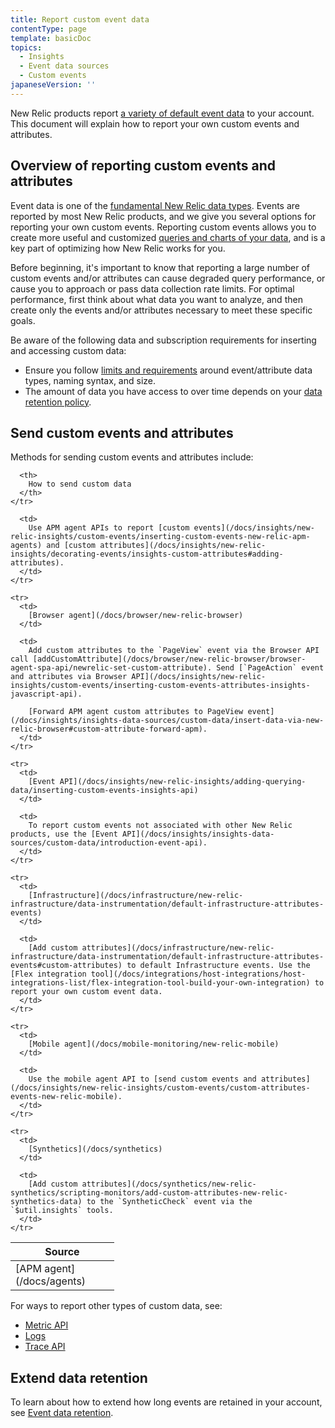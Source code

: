 ```yaml
---
title: Report custom event data
contentType: page
template: basicDoc
topics:
  - Insights
  - Event data sources
  - Custom events
japaneseVersion: ''
---
```


New Relic products report [a variety of default event data](/docs/insights/insights-data-sources/default-data) to your account. This document will explain how to report your own custom events and attributes.

## Overview of reporting custom events and attributes

Event data is one of the [fundamental New Relic data types](/docs/using-new-relic/data/understand-data/new-relic-data-types). Events are reported by most New Relic products, and we give you several options for reporting your own custom events. Reporting custom events allows you to create more useful and customized [queries and charts of your data](/docs/using-new-relic/data/understand-data/query-new-relic-data), and is a key part of optimizing how New Relic works for you.

Before beginning, it's important to know that reporting a large number of custom events and/or attributes can cause degraded query performance, or cause you to approach or pass data collection rate limits. For optimal performance, first think about what data you want to analyze, and then create only the events and/or attributes necessary to meet these specific goals.

Be aware of the following data and subscription requirements for inserting and accessing custom data:

* Ensure you follow [limits and requirements](/docs/insights/insights-data-sources/custom-data/data-requirements) around event/attribute data types, naming syntax, and size.
* The amount of data you have access to over time depends on your [data retention policy](/docs/insights/use-insights-ui/manage-account-data/insights-data-retention).

## Send custom events and attributes

Methods for sending custom events and attributes include:

<Table>
  <thead>
    <tr>
      <th width="150px">
        Source
      </th>

      <th>
        How to send custom data
      </th>
    </tr>
  </thead>

  <tbody>
    <tr>
      <td>
        [APM agent](/docs/agents)
      </td>

      <td>
        Use APM agent APIs to report [custom events](/docs/insights/new-relic-insights/custom-events/inserting-custom-events-new-relic-apm-agents) and [custom attributes](/docs/insights/new-relic-insights/decorating-events/insights-custom-attributes#adding-attributes).
      </td>
    </tr>

    <tr>
      <td>
        [Browser agent](/docs/browser/new-relic-browser)
      </td>

      <td>
        Add custom attributes to the `PageView` event via the Browser API call [addCustomAttribute](/docs/browser/new-relic-browser/browser-agent-spa-api/newrelic-set-custom-attribute). Send [`PageAction` event and attributes via Browser API](/docs/insights/new-relic-insights/custom-events/inserting-custom-events-attributes-insights-javascript-api).

        [Forward APM agent custom attributes to PageView event](/docs/insights/insights-data-sources/custom-data/insert-data-via-new-relic-browser#custom-attribute-forward-apm).
      </td>
    </tr>

    <tr>
      <td>
        [Event API](/docs/insights/new-relic-insights/adding-querying-data/inserting-custom-events-insights-api)
      </td>

      <td>
        To report custom events not associated with other New Relic products, use the [Event API](/docs/insights/insights-data-sources/custom-data/introduction-event-api).
      </td>
    </tr>

    <tr>
      <td>
        [Infrastructure](/docs/infrastructure/new-relic-infrastructure/data-instrumentation/default-infrastructure-attributes-events)
      </td>

      <td>
        [Add custom attributes](/docs/infrastructure/new-relic-infrastructure/data-instrumentation/default-infrastructure-attributes-events#custom-attributes) to default Infrastructure events. Use the [Flex integration tool](/docs/integrations/host-integrations/host-integrations-list/flex-integration-tool-build-your-own-integration) to report your own custom event data.
      </td>
    </tr>

    <tr>
      <td>
        [Mobile agent](/docs/mobile-monitoring/new-relic-mobile)
      </td>

      <td>
        Use the mobile agent API to [send custom events and attributes](/docs/insights/new-relic-insights/custom-events/custom-attributes-events-new-relic-mobile).
      </td>
    </tr>

    <tr>
      <td>
        [Synthetics](/docs/synthetics)
      </td>

      <td>
        [Add custom attributes](/docs/synthetics/new-relic-synthetics/scripting-monitors/add-custom-attributes-new-relic-synthetics-data) to the `SyntheticCheck` event via the `$util.insights` tools.
      </td>
    </tr>
  </tbody>
</Table>

For ways to report other types of custom data, see:

* [Metric API](/docs/data-ingest-apis/get-data-new-relic/metric-api/introduction-metric-api)
* [Logs](/docs/logs/new-relic-logs/get-started/introduction-new-relic-logs)
* [Trace API](/docs/understand-dependencies/distributed-tracing/trace-api/introduction-trace-api)

## Extend data retention

To learn about how to extend how long events are retained in your account, see [Event data retention](/docs/insights/use-insights-ui/manage-account-data/insights-data-retention).
